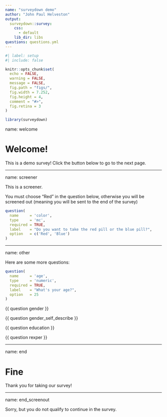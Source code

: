```yaml
---
name: "surveydown demo"
author: "John Paul Helveston"
output:
  surveydown::survey:
    css:
      - default
    lib_dir: libs
questions: questions.yml
---
```


```r
#| label: setup
#| include: false

knitr::opts_chunk$set(
  echo = FALSE,
  warning = FALSE,
  message = FALSE,
  fig.path = "figs/",
  fig.width = 7.252,
  fig.height = 4,
  comment = "#>",
  fig.retina = 3
)

library(surveydown)
```

name: welcome

# Welcome!

This is a demo survey! Click the button below to go to the next page.

---

name: screener

This is a screener.

You must choose "Red" in the question below, otherwise you will be screened out (meaning you will be sent to the end of the survey)

```r
question(
  name     = 'color',
  type     = 'mc',
  required = TRUE,
  label    = "Do you want to take the red pill or the blue pill?",
  option   = c('Red', 'Blue')
)
```

---

name: other

Here are some more questions:

```r
question(
  name     = 'age',
  type     = 'numeric',
  required = TRUE,
  label    = "What's your age?",
  option   = 25
)
```

{{ question gender }}

{{ question gender_self_describe }}

{{ question education }}

{{ question rexper }}

---

name: end

# Fine

Thank you for taking our survey!

---

name: end_screenout

Sorry, but you do not qualify to continue in the survey.
